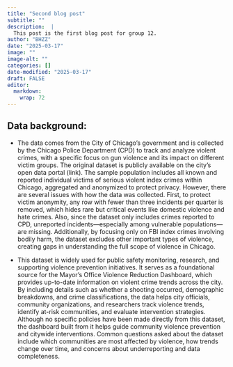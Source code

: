 ```yaml
---
title: "Second blog post"
subtitle: ""
description:  |
  This post is the first blog post for group 12.
author: "BHZZ"
date: "2025-03-17"
image: ""
image-alt: ""
categories: []
date-modified: "2025-03-17"
draft: FALSE
editor: 
  markdown: 
    wrap: 72
---
```


## **Data background:**

-   The data comes from the City of Chicago’s government and is
    collected by the Chicago Police Department (CPD) to track and
    analyze violent crimes, with a specific focus on gun violence and
    its impact on different victim groups. The original dataset is
    publicly available on the city's open data portal (link). The sample
    population includes all known and reported individual victims of
    serious violent index crimes within Chicago, aggregated and
    anonymized to protect privacy. However, there are several issues
    with how the data was collected. First, to protect victim anonymity,
    any row with fewer than three incidents per quarter is removed,
    which hides rare but critical events like domestic violence and hate
    crimes. Also, since the dataset only includes crimes reported to
    CPD, unreported incidents—especially among vulnerable
    populations—are missing. Additionally, by focusing only on FBI index
    crimes involving bodily harm, the dataset excludes other important
    types of violence, creating gaps in understanding the full scope of
    violence in Chicago.

-   This dataset is widely used for public safety monitoring, research,
    and supporting violence prevention initiatives. It serves as a
    foundational source for the Mayor’s Office Violence Reduction
    Dashboard, which provides up-to-date information on violent crime
    trends across the city. By including details such as whether a
    shooting occurred, demographic breakdowns, and crime
    classifications, the data helps city officials, community
    organizations, and researchers track violence trends, identify
    at-risk communities, and evaluate intervention strategies. Although
    no specific policies have been made directly from this dataset, the
    dashboard built from it helps guide community violence prevention
    and citywide interventions. Common questions asked about the dataset
    include which communities are most affected by violence, how trends
    change over time, and concerns about underreporting and data
    completeness.
